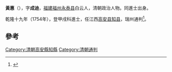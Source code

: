 '''黃惠'''（{{bd|?||?|}}），字'''成迪'''，[[福建|福建]][[福州|福州]][[永泰县|永泰县]]白云人，清朝政治人物。同進士出身。

乾隆十九年（1754年），登甲戌科進士，任江西[[高安县|高安县]][[知县|知县]]，瑞州通判<ref>{{cite news|title=第二节　历代永泰籍进士|url=http://www.ytfzw.com.cn/book/story.php?id=1479|accessdate=2013-09-15|newspaper=福州市永泰县地方志编纂委员会|archive-url=https://web.archive.org/web/20140408215015/http://www.ytfzw.com.cn/book/story.php?id=1479|archive-date=2014-04-08|dead-url=yes}}</ref>。

==參考==
{{reflist}}
{{清朝人物小作品}}
{{乾隆十九年甲戌科殿試金榜}}
{{DEFAULTSORT:Huang黃}}
[[Category:清朝高安縣知縣|Category:清朝高安縣知縣]]
[[Category:清朝通判|Category:清朝通判]]